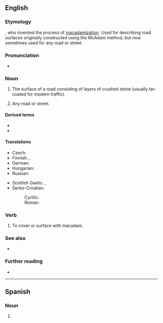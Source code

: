 {{also|Macadam|MacAdam}}
==English==

===Etymology===
{{named-after|en|John Loudon McAdam|wplink==|born=1756|died=1836|nat=Scottish|occ=engineer}}, who invented the process of [[macadamization]]. Used for describing road surfaces originally constructed using the McAdam method, but now sometimes used for any road or street.

===Pronunciation===
* {{a|RP}} {{IPA|en|/məˈkædəm/}}

===Noun===
{{en-noun|~}}

# {{lb|en|uncountable}} The surface of a road consisting of layers of crushed stone (usually tar-coated for modern traffic).
# {{lb|en|US|dated|countable}} Any road or street.

====Derived terms====
* {{l|en|tarmac}}
* {{l|en|tarmacadam}}

====Translations====
{{trans-top|surface of a road}}
* Czech: {{t+|cs|makadam|m}}
* Finnish: {{t+|fi|sepeli}}, {{t+|fi|murske}}
* German: {{t+|de|Makadam|m|n}}
* Hungarian: {{t|hu|makadám}}
* Russian: {{t+|ru|ще́бень|m}}
{{trans-mid}}
* Scottish Gaelic: {{t|gd|bìth|f}}, {{t|gd|teàrr|f}}
* Serbo-Croatian:
*: Cyrillic: {{t|sh|макадам|m|sc=Cyrl}}
*: Roman: {{t+|sh|makadam|m}}
{{trans-bottom}}

===Verb===
{{en-verb|macadams|macadaming|pres_ptc2=macadamming|macadamed|past2=macadammed}}

# {{lb|en|transitive}} To cover or surface with macadam.

===See also===
* {{l|en|asphalt}}

===Further reading===
* {{pedia}}
----
==Spanish==

===Noun===
{{es-noun|m|macadams|pl2=macadam}}

# {{l|en|macadam}}
